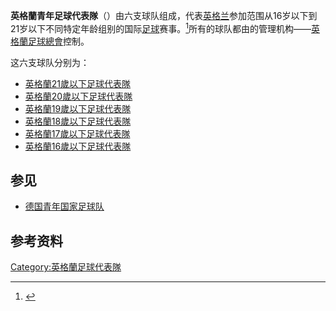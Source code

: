 '''英格蘭青年足球代表隊'''（{{lang-en|England national youth football team}}）由六支球队组成，代表[[英格兰|英格兰]]参加范围从16岁以下到21岁以下不同特定年龄组别的国际[[足球|足球]]赛事。<ref>{{cite web|url=https://www.englandfootball.com/youth/home|title=Youth Teams|publisher=The FA|accessdate=2021-11-09|archive-date=2021-10-27|archive-url=https://web.archive.org/web/20211027045501/https://www.englandfootball.com/youth/home|dead-url=no}}</ref>所有的球队都由{{le|英格兰足球|Football in England}}的管理机构——[[英格蘭足球總會|英格蘭足球總會]]控制。

这六支球队分别为：
* [[英格蘭21歲以下足球代表隊|英格蘭21歲以下足球代表隊]]
* [[英格蘭20歲以下足球代表隊|英格蘭20歲以下足球代表隊]]
* [[英格蘭19歲以下足球代表隊|英格蘭19歲以下足球代表隊]]
* [[英格蘭18歲以下足球代表隊|英格蘭18歲以下足球代表隊]]
* [[英格蘭17歲以下足球代表隊|英格蘭17歲以下足球代表隊]]
* [[英格蘭16歲以下足球代表隊|英格蘭16歲以下足球代表隊]]

== 参见 ==
* [[德国青年国家足球队|德国青年国家足球队]]

== 参考资料 ==
{{reflist}}

[[Category:英格蘭足球代表隊|Category:英格蘭足球代表隊]]
